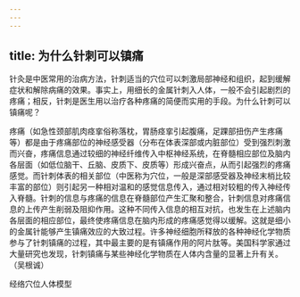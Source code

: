 ```yaml
---
---
---
```

title: 为什么针刺可以镇痛
---




针灸是中医常用的治病方法，针刺适当的穴位可以刺激局部神经和组织，起到缓解症状和解除病痛的效果。事实上，用细长的金属针刺入人体，一般不会引起剧烈的疼痛；相反，针刺是医生用以治疗各种疼痛的简便而实用的手段。为什么针刺可以镇痛呢？

疼痛（如急性颈部肌肉痉挛俗称落枕，胃肠痉挛引起腹痛，足踝部扭伤产生疼痛等）都是由于疼痛部位的神经感受器（分布在体表深部或内脏部位）受到强烈刺激而兴奋，疼痛信息通过较细的神经纤维传入中枢神经系统，在脊髓相应部位及脑内各层面（如低位脑干、丘脑、皮质下、皮质等）形成兴奋点，从而引起强烈的疼痛感觉。而针刺体表的相关部位（中医称为穴位，一般是深部感受器及神经末梢比较丰富的部位）则引起另一种相对温和的感觉信息传入，通过相对较粗的传入神经传入脊髓。针刺的信息与疼痛的信息在脊髓部位产生汇聚和整合，针刺信息对疼痛信息的上传产生削弱及阻抑作用。这种不同传入信息的相互对抗，也发生在上述脑内各层面的相应部位，最终使疼痛信息在脑内形成的疼痛感觉得以缓解。这就是细小的金属针能够产生镇痛效应的大致过程。许多神经细胞所释放的各种神经化学物质参与了针刺镇痛的过程，其中最主要的是有镇痛作用的阿片肽等。美国科学家通过大量研究也发现，针刺镇痛与某些神经化学物质在人体内含量的显著上升有关。（吴根诚）

经络穴位人体模型